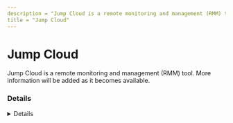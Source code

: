 ```yaml
---
description = "Jump Cloud is a remote monitoring and management (RMM) tool. More information will be added as it becomes available."
title = "Jump Cloud"
---
```




# Jump Cloud

Jump Cloud is a remote monitoring and management (RMM) tool. More information will be added as it becomes available.

### Details
<Details author={""}
         category={""}
         created={""}
         website={""}
         lastModified={"2024-02-26"}
         privileges={""}
         free={ false }
         verification={ false }
/>

#### Installation Paths
<Card code={ ["JumpCloud*.exe "] }/>





### Forensic Artifacts




#### Network Artifacts
<EuiSpacer size="xl"/>
<NetworkArtifactsTable data={ [{"Description": "Known remote domains", "Domains": ["*.api.jumpcloud.com", "*.assist.jumpcloud.com"], "Ports": []}] }/>




### Detections
- Detects potential network activity of Jump Cloud RMM tool
  - [Sigma Rule](https://github.com/magicsword-io/LOLRMM/blob/main/detections/sigma/jump_cloud_network_sigma.yml)

### References
- [https://jumpcloud.com/support/understand-remote-assist-agent](https://jumpcloud.com/support/understand-remote-assist-agent)

